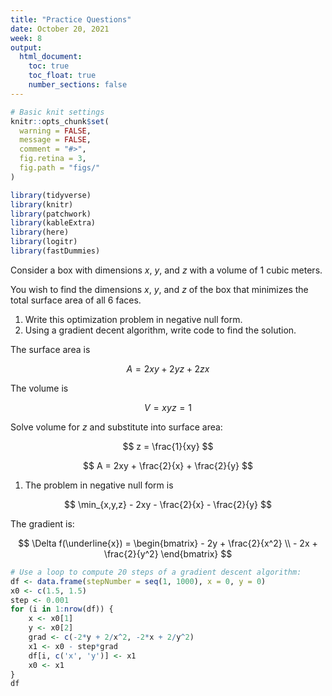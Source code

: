 ```yaml
---
title: "Practice Questions"
date: October 20, 2021
week: 8
output:
  html_document:
    toc: true
    toc_float: true
    number_sections: false
---
```


```r
# Basic knit settings
knitr::opts_chunk$set(
  warning = FALSE,
  message = FALSE,
  comment = "#>",
  fig.retina = 3,
  fig.path = "figs/"
)

library(tidyverse)
library(knitr)
library(patchwork)
library(kableExtra)
library(here)
library(logitr)
library(fastDummies)
```

Consider a box with dimensions $x$, $y$, and $z$ with a volume of 1 cubic meters.

You wish to find the dimensions $x$, $y$, and $z$ of the box that minimizes the total surface area of all 6 faces.

1. Write this optimization problem in negative null form.
2. Using a gradient decent algorithm, write code to find the solution.

The surface area is 

$$
A = 2xy + 2yz + 2zx
$$

The volume is 

$$
V = xyz = 1
$$

Solve volume for $z$ and substitute into surface area:

$$
z = \frac{1}{xy}
$$

$$
A = 2xy + \frac{2}{x} + \frac{2}{y}
$$

1. The problem in negative null form is 

$$
\min_{x,y,z} - 2xy - \frac{2}{x} - \frac{2}{y}
$$

The gradient is:

$$
\Delta f(\underline{x}) = 
\begin{bmatrix}
- 2y + \frac{2}{x^2}
\\ 
- 2x + \frac{2}{y^2}
\end{bmatrix}
$$

```r
# Use a loop to compute 20 steps of a gradient descent algorithm:
df <- data.frame(stepNumber = seq(1, 1000), x = 0, y = 0)
x0 <- c(1.5, 1.5)
step <- 0.001
for (i in 1:nrow(df)) {
    x <- x0[1]
    y <- x0[2]
    grad <- c(-2*y + 2/x^2, -2*x + 2/y^2)
    x1 <- x0 - step*grad
    df[i, c('x', 'y')] <- x1
    x0 <- x1
}
df
```
